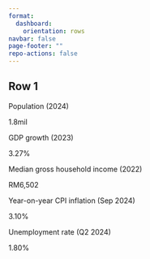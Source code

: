 ```yaml
---
format: 
  dashboard: 
    orientation: rows
navbar: false
page-footer: ""
repo-actions: false  
---
```


## Row 1 {.fill}

::: valuebox
Population (2024)

1.8mil
:::

::: {.valuebox color="info"}
GDP growth (2023)

3.27%
:::

::: valuebox
Median gross household income (2022)

RM6,502
:::

::: valuebox
Year-on-year CPI inflation (Sep 2024)

3.10%
:::

::: valuebox
Unemployment rate (Q2 2024)

1.80%
:::

